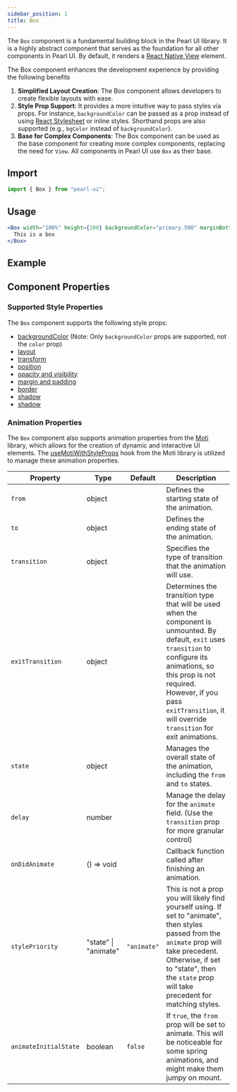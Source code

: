```yaml
---
sidebar_position: 1
title: Box
---
```



<div style={{ display: "flex" }}>
  <SourceButton
    label="Source"
    href="https://github.com/agrawal-rohit/pearl-ui/blob/main/src/components/atoms/box/box.tsx"
  />
</div>

The `Box` component is a fundamental building block in the Pearl UI library. It is a highly abstract component that serves as the foundation for all other components in Pearl UI. By default, it renders a [React Native View](https://reactnative.dev/docs/view) element.

The Box component enhances the development experience by providing the following benefits

1. **Simplified Layout Creation**: The Box component allows developers to create flexible layouts with ease.
2. **Style Prop Support**: It provides a more intuitive way to pass styles via props. For instance, `backgroundColor` can be passed as a prop instead of using [React Stylesheet](https://reactjs.org/docs/faq-styling.html) or inline styles. Shorthand props are also supported (e.g., `bgColor` instead of `backgroundColor`).
3. **Base for Complex Components**: The Box component can be used as the base component for creating more complex components, replacing the need for `View`. All components in Pearl UI use `Box` as their base.

## Import

```jsx
import { Box } from "pearl-ui";
```

## Usage

```jsx
<Box width="100%" height={200} backgroundColor="primary.500" marginBottom="2">
  This is a box
</Box>
```

## Example


<Snack snackId="@agrawal-rohit/box" />

## Component Properties

### Supported Style Properties

The `Box` component supports the following style props:

- [backgroundColor](../../overview/core-features/style-props#color-and-background-color) (Note: Only `backgroundColor` props are supported, not the `color` prop)
- [layout](../../overview/core-features/style-props#layout)
- [transform](../../overview/core-features/style-props#transform)
- [position](../../overview/core-features/style-props#position)
- [opacity and visibility](../../overview/core-features/style-props#opacity-and-visibility)
- [margin and padding](../../overview/core-features/style-props#margin-and-padding)
- [border](../../overview/core-features/style-props#border)
- [shadow](../../overview/core-features/style-props#shadow)
- [shadow](../../overview/core-features/style-props#shadow)

### Animation Properties

The `Box` component also supports animation properties from the [Moti](https://moti.fyi/) library, which allows for the creation of dynamic and interactive UI elements. The [useMotiWithStyleProps](../../utils/hooks/useMotiWithStyleProps) hook from the Moti library is utilized to manage these animation properties.

| Property              | Type                        | Default     | Description                                                                                                                                                                                                                                                                 |
| --------------------- | --------------------------- | ----------- | --------------------------------------------------------------------------------------------------------------------------------------------------------------------------------------------------------------------------------------------------------------------------- |
| `from`                | <t>object</t>               |             | Defines the starting state of the animation.                                                                                                                                                                                                                                |
| `to`                  | <t>object</t>               |             | Defines the ending state of the animation.                                                                                                                                                                                                                                  |
| `transition`          | <t>object</t>               |             | Specifies the type of transition that the animation will use.                                                                                                                                                                                                               |
| `exitTransition`      | <t>object</t>               |             | Determines the transition type that will be used when the component is unmounted. By default, `exit` uses `transition` to configure its animations, so this prop is not required. However, if you pass `exitTransition`, it will override `transition` for exit animations. |
| `state`               | <t>object</t>               |             | Manages the overall state of the animation, including the `from` and `to` states.                                                                                                                                                                                           |
| `delay`               | <t>number</t>               |             | Manage the delay for the `animate` field. (Use the `transition` prop for more granular control)                                                                                                                                                                             |
| `onDidAnimate`        | <t>() =&gt; void</t>        |             | Callback function called after finishing an animation.                                                                                                                                                                                                                      |
| `stylePriority`       | <t>"state" \| "animate"</t> | `"animate"` | This is not a prop you will likely find yourself using. If set to <t>"animate"</t>, then styles passed from the `animate` prop will take precedent. Otherwise, if set to <t>"state"</t>, then the `state` prop will take precedent for matching styles.                     |
| `animateInitialState` | <t>boolean</t>              | `false`     | If `true`, the `from` prop will be set to animate. This will be noticeable for some spring animations, and might make them jumpy on mount.                                                                                                                                  |
